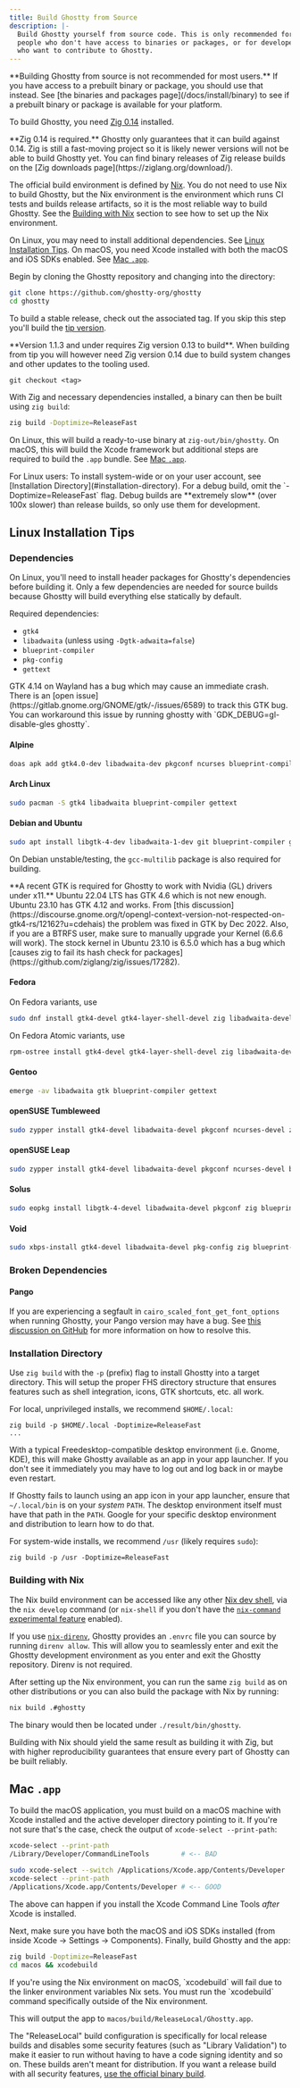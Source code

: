 ```yaml
---
title: Build Ghostty from Source
description: |-
  Build Ghostty yourself from source code. This is only recommended for
  people who don't have access to binaries or packages, or for developers
  who want to contribute to Ghostty.
---
```


<Tip>
**Building Ghostty from source is not recommended for most users.**
If you have access to a prebuilt binary or package, you should use that
instead. See [the binaries and packages page](/docs/install/binary) to
see if a prebuilt binary or package is available for your platform.
</Tip>

To build Ghostty, you need [Zig 0.14](https://ziglang.org/) installed.

<Important>
**Zig 0.14 is required.** Ghostty only guarantees that it can build
against 0.14. Zig is still a fast-moving project so it is likely newer
versions will not be able to build Ghostty yet. You can find binary
releases of Zig release builds on the
[Zig downloads page](https://ziglang.org/download/).
</Important>

The official build environment is defined by [Nix](https://nixos.org/).
You do not need to use Nix to build Ghostty, but the Nix environment is the
environment which runs CI tests and builds release artifacts, so it is the most
reliable way to build Ghostty. See the [Building with Nix](#building-with-nix)
section to see how to set up the Nix environment.

On Linux, you may need to install additional dependencies. See
[Linux Installation Tips](#linux-installation-tips). On macOS, you
need Xcode installed with both the macOS and iOS SDKs enabled. See
[Mac `.app`](#mac-.app).

Begin by cloning the Ghostty repository and changing into the directory:

```sh
git clone https://github.com/ghostty-org/ghostty
cd ghostty
```

To build a stable release, check out the associated tag. If you skip this
step you'll build the [tip version](/docs/install/pre).

<Important>
**Version 1.1.3 and under requires Zig version 0.13 to build**. When building
from tip you will however need Zig version 0.14 due to build system changes and
other updates to the tooling used.
</Important>

```
git checkout <tag>
```

With Zig and necessary dependencies installed, a binary can then be built
using `zig build`:

```sh
zig build -Doptimize=ReleaseFast
```

On Linux, this will build a ready-to-use binary at `zig-out/bin/ghostty`.
On macOS, this will build the Xcode framework but additional steps are
required to build the `.app` bundle. See [Mac `.app`](#mac-.app).

<Tip>
For Linux users: To install system-wide or on your user account, see
[Installation Directory](#installation-directory).
</Tip>

<Tip>
For a debug build, omit the `-Doptimize=ReleaseFast` flag. Debug builds
are **extremely slow** (over 100x slower) than release builds, so only
use them for development.
</Tip>

## Linux Installation Tips

### Dependencies

On Linux, you'll need to install header packages for Ghostty's dependencies
before building it. Only a few dependencies are needed for source builds
because Ghostty will build everything else statically by default.

Required dependencies:

  * `gtk4`
  * `libadwaita` (unless using `-Dgtk-adwaita=false`)
  * `blueprint-compiler`
  * `pkg-config`
  * `gettext`

<Warning>
GTK 4.14 on Wayland has a bug which may cause an immediate crash.
There is an
[open issue](https://gitlab.gnome.org/GNOME/gtk/-/issues/6589)
to track this GTK bug. You can workaround this issue by running ghostty with
`GDK_DEBUG=gl-disable-gles ghostty`.
</Warning>

#### Alpine

```sh
doas apk add gtk4.0-dev libadwaita-dev pkgconf ncurses blueprint-compiler gettext
```

#### Arch Linux

```sh
sudo pacman -S gtk4 libadwaita blueprint-compiler gettext
```

#### Debian and Ubuntu

```sh
sudo apt install libgtk-4-dev libadwaita-1-dev git blueprint-compiler gettext libxml2-utils
```

On Debian unstable/testing, the `gcc-multilib` package is also required
for building.

<Note>
**A recent GTK is required for Ghostty to work with Nvidia (GL) drivers
under x11.** Ubuntu 22.04 LTS has GTK 4.6 which is not new enough. Ubuntu 23.10
has GTK 4.12 and works. From [this discussion](https://discourse.gnome.org/t/opengl-context-version-not-respected-on-gtk4-rs/12162?u=cdehais)
the problem was fixed in GTK by Dec 2022. Also, if you are a BTRFS user, make
sure to manually upgrade your Kernel (6.6.6 will work). The stock kernel in
Ubuntu 23.10 is 6.5.0 which has a bug which
[causes zig to fail its hash check for packages](https://github.com/ziglang/zig/issues/17282).
</Note>

#### Fedora

On Fedora variants, use

```sh
sudo dnf install gtk4-devel gtk4-layer-shell-devel zig libadwaita-devel blueprint-compiler gettext
```

On Fedora Atomic variants, use

```sh
rpm-ostree install gtk4-devel gtk4-layer-shell-devel zig libadwaita-devel blueprint-compiler gettext
```

#### Gentoo

```sh
emerge -av libadwaita gtk blueprint-compiler gettext
```

#### openSUSE Tumbleweed

```sh
sudo zypper install gtk4-devel libadwaita-devel pkgconf ncurses-devel zig blueprint-compiler gettext
```

#### openSUSE Leap

```sh
sudo zypper install gtk4-devel libadwaita-devel pkgconf ncurses-devel blueprint-compiler gettext
```

#### Solus

```sh
sudo eopkg install libgtk-4-devel libadwaita-devel pkgconf zig blueprint-compiler gettext
```

#### Void

```sh
sudo xbps-install gtk4-devel libadwaita-devel pkg-config zig blueprint-compiler gettext
```

### Broken Dependencies

#### Pango

If you are experiencing a segfault in `cairo_scaled_font_get_font_options`
when running Ghostty, your Pango version may have a bug. See
[this discussion on GitHub](https://github.com/ghostty-org/ghostty/discussions/3258#)
for more information on how to resolve this.

### Installation Directory

Use `zig build` with the `-p` (prefix) flag to install Ghostty into
a target directory. This will setup the proper FHS directory structure
that ensures features such as shell integration, icons, GTK shortcuts, etc.
all work.

For local, unprivileged installs, we recommend `$HOME/.local`:

```
zig build -p $HOME/.local -Doptimize=ReleaseFast
...
```

With a typical Freedesktop-compatible desktop environment (i.e. Gnome,
KDE), this will make Ghostty available as an app in your app launcher.
If you don't see it immediately you may have to log out and log back
in or maybe even restart.

If Ghostty fails to launch using an app icon in your app launcher,
ensure that `~/.local/bin` is on your _system_ `PATH`. The desktop environment
itself must have that path in the `PATH`. Google for your specific desktop
environment and distribution to learn how to do that.

For system-wide installs, we recommend `/usr` (likely requires `sudo`):

```shell-session
zig build -p /usr -Doptimize=ReleaseFast
```

### Building with Nix

The Nix build environment can be accessed like any other
[Nix dev shell](https://nix.dev/tutorials/first-steps/declarative-shell.html),
via the `nix develop` command (or `nix-shell` if you don't have the
[`nix-command` experimental feature](https://nix.dev/manual/nix/2.24/development/experimental-features#xp-feature-nix-command)
enabled).

If you use [`nix-direnv`](https://github.com/nix-community/nix-direnv),
Ghostty provides an `.envrc` file you can source by running `direnv allow`.
This will allow you to seamlessly enter and exit the Ghostty development
environment as you enter and exit the Ghostty repository. Direnv is not
required.

After setting up the Nix environment, you can run the same `zig build`
as on other distributions or you can also build the package with Nix
by running:

```sh
nix build .#ghostty
```

The binary would then be located under `./result/bin/ghostty`.

Building with Nix should yield the same result as building it with Zig,
but with higher reproducibility guarantees that ensure every part of
Ghostty can be built reliably.

## Mac `.app`

To build the macOS application, you must build on a macOS machine with
Xcode installed and the active developer directory pointing to it. If
you're not sure that's the case, check the output of `xcode-select
--print-path`:

```sh
xcode-select --print-path
/Library/Developer/CommandLineTools        # <-- BAD

sudo xcode-select --switch /Applications/Xcode.app/Contents/Developer
xcode-select --print-path
/Applications/Xcode.app/Contents/Developer # <-- GOOD
```

The above can happen if you install the Xcode Command Line Tools _after_ Xcode
is installed.

Next, make sure you have both the macOS and iOS SDKs installed (from
inside Xcode → Settings → Components). Finally, build Ghostty and the
app:

```sh
zig build -Doptimize=ReleaseFast
cd macos && xcodebuild
```

<Note>
If you're using the Nix environment on macOS, `xcodebuild` will
fail due to the linker environment variables Nix sets. You must
run the `xcodebuild` command specifically outside of the Nix
environment.
</Note>

This will output the app to `macos/build/ReleaseLocal/Ghostty.app`.

The "ReleaseLocal" build configuration is specifically for local release
builds and disables some security features (such as "Library Validation")
to make it easier to run without having to have a code signing identity
and so on. These builds aren't meant for distribution. If you want a release
build with all security features,
[use the official binary build](/download).
